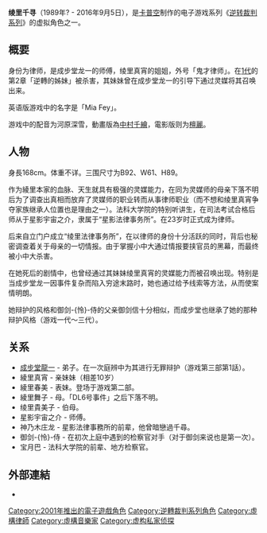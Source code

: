 {{unreferenced|time=2014-11-23T04:27:47+00:00}}

{{Japanese|japanese=綾里 千尋|kana=あやさと ちひろ|romaji=Ayasato Chihiro}}

'''绫里千寻'''（1989年? - 2016年9月5日），是[[卡普空|卡普空]]制作的电子游戏系列《[[逆转裁判系列|逆转裁判系列]]》的虚拟角色之一。

== 概要 ==

身份为律师，是成步堂龙一的师傅，绫里真宵的姐姐，外号「鬼才律师」。在[[逆转裁判_(游戏)|1代]]的第2章「逆轉的姊妹」被杀害，其妹妹曾在成步堂龙一的引导下通过灵媒将其召唤出来。

英语版游戏中的名字是「Mia Fey」。

游戏中的配音为河原深雪，動畫版為[[中村千繪|中村千繪]]，電影版则为[[檀麗|檀麗]]。

== 人物 ==

身長168cm。体重不详。三围尺寸为B92、W61、H89。

作为綾里本家的血脉、天生就具有极强的灵媒能力，在同为灵媒师的母亲下落不明后为了调查出真相而放弃了灵媒师的职业转而从事律师职业（而不想和绫里真宵争夺家族继承人位置也是理由之一）。法科大学院的特别听讲生，在司法考试合格后师从于星影宇宙之介，隶属于“星影法律事务所”。在23岁时正式成为律师。

后来自立门户成立“绫里法律事务所”，在以律师的身份十分活跃的同时，背后也秘密调查着关于母亲的一切情报。由于掌握小中大通过情报要挟官员的黑幕，而最终被小中大杀害。

在她死后的剧情中，也曾经通过其妹妹绫里真宵的灵媒能力而被召唤出现。特别是当成步堂龙一因事件复杂而陷入穷途末路时，她也通过给予线索等方法，从而使案情明朗。

她辩护的风格和御剑-{怜}-侍的父亲御剑信十分相似，而成步堂也继承了她的那种辩护风格（游戏一代～三代）。

== 关系 ==

* [[成步堂龍一|成步堂龍一]] - 弟子。在一次庭辨中为其进行无罪辩护（游戏第三部第1話）。
* 綾里真宵 - 亲妹妹（相差10岁）
* 綾里春美 - 表妹。登场于游戏第二部。
* 綾里舞子 - 母。「DL6号事件」之后下落不明。
* 绫里貴美子 - 伯母。
* 星影宇宙之介 - 师傅。
* 神乃木庄龙 - 星影法律事務所的前辈，他曾暗戀過千尋。
* 御剑-{怜}-侍 - 在初次上庭中遇到的检察官对手（对于御剑来说也是第一次）。
* 宝月巴 - 法科大学院的前辈、地方检察官。

== 外部連結 ==
*{{vndb|3942|c}}

{{逆轉裁判系列}}
[[Category:2001年推出的電子遊戲角色|Category:2001年推出的電子遊戲角色]]
[[Category:逆轉裁判系列角色|Category:逆轉裁判系列角色]]
[[Category:虛構律師|Category:虛構律師]]
[[Category:虛構音樂家|Category:虛構音樂家]]
[[Category:虚构私家侦探|Category:虚构私家侦探]]